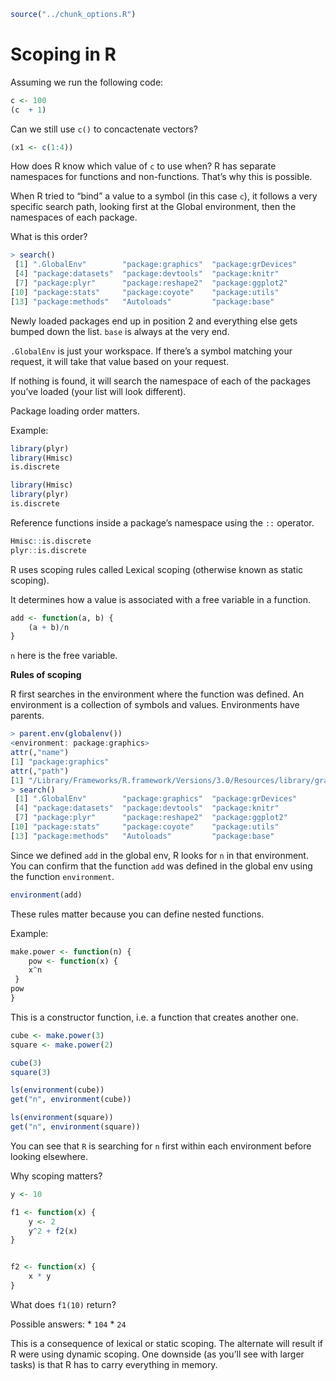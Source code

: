 ```{r, include = FALSE}
source("../chunk_options.R")
```
# Scoping in R

Assuming we run the following code:

```{r, eval = FALSE}
c <- 100
(c  + 1)
```

Can we still use `c()` to concactenate vectors?

```{r, eval = FALSE}
(x1 <- c(1:4))
```

How does R know which value of `c` to use when? R has separate namespaces for functions and non-functions. That's why this is possible.


When R tried to "bind" a value to a symbol (in this case `c`), it follows a very specific search path, looking first at the Global environment, then the namespaces of each package.

What is this order?

```{r, eval = FALSE}
> search()
 [1] ".GlobalEnv"        "package:graphics"  "package:grDevices"
 [4] "package:datasets"  "package:devtools"  "package:knitr"
 [7] "package:plyr"      "package:reshape2"  "package:ggplot2"
[10] "package:stats"     "package:coyote"    "package:utils"
[13] "package:methods"   "Autoloads"         "package:base"
```

Newly loaded packages end up in position 2 and everything else gets bumped down the list. `base` is always at the very end.

`.GlobalEnv` is just your workspace. If there's a symbol matching your request, it will take that value based on your request.

If nothing is found, it will search the namespace of each of the packages you've loaded (your list will look different).

Package loading order matters. 

Example:


```{r, eval = FALSE}
library(plyr)
library(Hmisc)
is.discrete
```

```{r, eval = FALSE}
library(Hmisc)
library(plyr)
is.discrete
```

Reference functions inside a package's namespace using the `::` operator.

```{r, eval = FALSE}
Hmisc::is.discrete
plyr::is.discrete
```

R uses scoping rules called Lexical scoping (otherwise known as static scoping).

It determines how a value is associated with a free variable in a function.

```{r, eval = FALSE}
add <- function(a, b) {
    (a + b)/n
}
```

`n` here is the free variable.

**Rules of scoping**  

R first searches in the environment where the function was defined. An environment is a collection of symbols and values. Environments have parents. 

```{r, eval = FALSE}
> parent.env(globalenv())
<environment: package:graphics>
attr(,"name")
[1] "package:graphics"
attr(,"path")
[1] "/Library/Frameworks/R.framework/Versions/3.0/Resources/library/graphics"
> search()
 [1] ".GlobalEnv"        "package:graphics"  "package:grDevices"
 [4] "package:datasets"  "package:devtools"  "package:knitr"
 [7] "package:plyr"      "package:reshape2"  "package:ggplot2"
[10] "package:stats"     "package:coyote"    "package:utils"
[13] "package:methods"   "Autoloads"         "package:base"
````

Since we defined `add` in the global env, R looks for `n` in that environment. You can confirm that the function `add` was defined in the global env using the function `environment`.

```{r, eval = FALSE}
environment(add)
```

These rules matter because you can define nested functions. 

Example:


```{r, eval = FALSE}
make.power <- function(n) {
    pow <- function(x) {
    x^n
 }
pow
}
```

This is a constructor function, i.e. a function that creates another one.

```{r, eval = FALSE}
cube <- make.power(3)
square <- make.power(2)
```

```{r, eval = FALSE}
cube(3)
square(3)
```

```{r, eval = FALSE}
ls(environment(cube))
get("n", environment(cube))
```

```{r, eval = FALSE}
ls(environment(square))
get("n", environment(square))
```

You can see that `R` is searching for `n` first within each environment before looking elsewhere.

Why scoping matters?

```{r, eval = FALSE}
y <- 10

f1 <- function(x) {
    y <- 2
    y^2 + f2(x)
}


f2 <- function(x) {
    x * y
}
```

What does `f1(10)` return?

Possible answers: 
* `104`
* `24`


This is a consequence of lexical or static scoping. The alternate will result if R were using dynamic scoping. One downside (as you'll see with larger tasks) is that R has to carry everything in memory.

 


